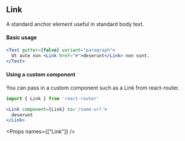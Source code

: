 
<SEO title="Link" />

<Container>
<Article sidebar={[
  { id: 'Link', name: 'Link'},
  { id: 'Basic usage', name: 'Basic usage' }
]}>

# Link

A standard anchor element useful in standard body text.

#### Basic usage

```jsx
<Text gutter={false} variant="paragraph">
  Ut aute non <Link href="#">deserunt</Link> non sunt.
</Text>
```

#### Using a custom component

You can pass in a custom component such as a Link from react-router.

```.jsx
import { Link } from 'react-router'

<Link component={Link} to='/some-url'>
  deserunt
</Link>
```

<Props names={["Link"]} />

</Article>
</Container>
